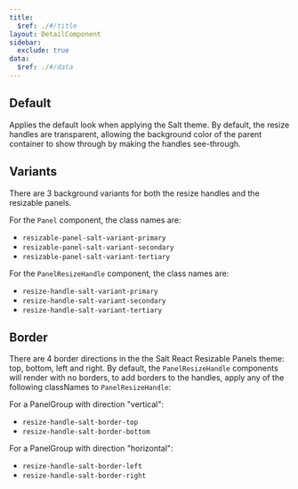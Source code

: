 ```yaml
---
title:
  $ref: ./#/title
layout: DetailComponent
sidebar:
  exclude: true
data:
  $ref: ./#/data
---
```


<ReactResizablePanelsThemeProvider>

## Default

Applies the default look when applying the Salt theme.
By default, the resize handles are transparent, allowing the background color of the parent container to show through by making the handles see-through.

<LivePreview
  componentName="react-resizable-panels-theme"
  exampleName="Default"
/>
## Variants

There are 3 background variants for both the resize handles and the resizable panels.

For the `Panel` component, the class names are:

- `resizable-panel-salt-variant-primary`
- `resizable-panel-salt-variant-secondary`
- `resizable-panel-salt-variant-tertiary`

For the `PanelResizeHandle` component, the class names are:

- `resize-handle-salt-variant-primary`
- `resize-handle-salt-variant-secondary`
- `resize-handle-salt-variant-tertiary`

<LivePreview
  componentName="react-resizable-panels-theme"
  exampleName="Variant"
/>
## Border

There are 4 border directions in the the Salt React Resizable Panels theme: top, bottom, left and right. By default, the `PanelResizeHandle` components will render with no borders, to add borders to the handles, apply any of the following classNames to `PanelResizeHandle`:

For a PanelGroup with direction "vertical":

- `resize-handle-salt-border-top`
- `resize-handle-salt-border-bottom`

<LivePreview
  componentName="react-resizable-panels-theme"
  exampleName="Vertical"
/>
For a PanelGroup with direction "horizontal":

- `resize-handle-salt-border-left`
- `resize-handle-salt-border-right`

<LivePreview
  componentName="react-resizable-panels-theme"
  exampleName="Horizontal"
/>  
  
</ReactResizablePanelsThemeProvider>
